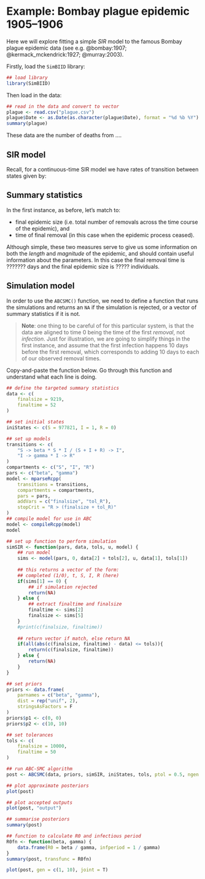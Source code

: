 # Example: Bombay plague epidemic 1905--1906

Here we will explore fitting a simple $SIR$ model to the famous Bombay plague epidemic data (see e.g. @bombay:1907; @kermack_mckendrick:1927; @murray:2003). 

Firstly, load the `SimBIID` library:

```r
## load library
library(SimBIID)
```

Then load in the data:

```r
## read in the data and convert to vector
plague <- read.csv("plague.csv")
plague$Date <- as.Date(as.character(plague$Date), format = "%d %b %Y")
summary(plague)
```

These data are the number of deaths from ....

## SIR model

Recall, for a continuous-time SIR model we have rates of transition between states given by:
\begin{align*}
    P\left[\mbox{infection event in}~[t, t + \delta t)\right] &= \beta S I / N + o(\delta t)\\
    P\left[\mbox{removal event in}~[t, t + \delta t)\right] &= \gamma I + o(\delta t)
\end{align*}

## Summary statistics

In the first instance, as before, let's match to:

* final epidemic size (i.e. total number of removals across the time course of the epidemic), and
* time of final removal (in this case when the epidemic process ceased).

Although simple, these two measures serve to give us some information on both the *length* and *magnitude* of the epidemic, and should contain useful information about the parameters. In this case the final removal time is ??????? days and the final epidemic size is ????? individuals.

## Simulation model

In order to use the `ABCSMC()` function, we need to define a function that runs the simulations and returns an `NA` if the simulation is rejected, or a vector of summary statistics if it is not.

> **Note**: one thing to be careful of for this particular system, is that the data are aligned to time 0 being the time of the first *removal*, not *infection*. Just for illustration, we are going to simplify things in the first instance, and assume that the first infection happens 10 days before the first removal, which corresponds to adding 10 days to each of our observed removal times.

Copy-and-paste the function below. Go through this function and understand what each line is doing.

```r
## define the targeted summary statistics
data <- c(
    finalsize = 9219, 
    finaltime = 52
)

## set initial states
iniStates <- c(S = 977821, I = 1, R = 0)
```


```r
## set up models
transitions <- c(
    "S -> beta * S * I / (S + I + R) -> I", 
    "I -> gamma * I -> R"
)
compartments <- c("S", "I", "R")
pars <- c("beta", "gamma")
model <- mparseRcpp(
    transitions = transitions, 
    compartments = compartments,
    pars = pars,
    addVars = c("finalsize", "tol_R"),
    stopCrit = "R > (finalsize + tol_R)"
)
## compile model for use in ABC
model <- compileRcpp(model)
model
```

```r
    
## set up function to perform simulation
simSIR <- function(pars, data, tols, u, model) {
    ## run model
    sims <- model(pars, 0, data[2] + tols[2], u, data[1], tols[1])
    
    ## this returns a vector of the form:
    ## completed (1/0), t, S, I, R (here)
    if(sims[1] == 0) {
        ## if simulation rejected
        return(NA)
    } else {
        ## extract finaltime and finalsize
        finaltime <- sims[2]
        finalsize <- sims[5]
    }
    #print(c(finalsize, finaltime))
    
    ## return vector if match, else return NA
    if(all(abs(c(finalsize, finaltime) - data) <= tols)){
        return(c(finalsize, finaltime))
    } else {
        return(NA)
    }
}
```

```r
## set priors
priors <- data.frame(
    parnames = c("beta", "gamma"), 
    dist = rep("unif", 2), 
    stringsAsFactors = F
)
priors$p1 <- c(0, 0)
priors$p2 <- c(10, 10)
```

```r
## set tolerances
tols <- c(
    finalsize = 10000,
    finaltime = 50
)

## run ABC-SMC algorithm
post <- ABCSMC(data, priors, simSIR, iniStates, tols, ptol = 0.5, ngen = 10, npart = 50, parallel = T, model = model)
```

```r
## plot approximate posteriors
plot(post)

## plot accepted outputs
plot(post, "output")

## summarise posteriors
summary(post)
```

```r
## function to calculate R0 and infectious period
R0fn <- function(beta, gamma) {
    data.frame(R0 = beta / gamma, infperiod = 1 / gamma)
}
summary(post, transfunc = R0fn)
```
```r
plot(post, gen = c(1, 10), joint = T)
```
